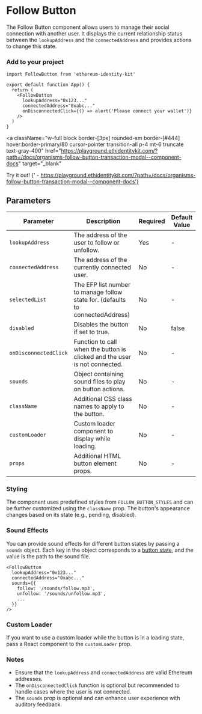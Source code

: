 # Follow Button

The Follow Button component allows users to manage their social connection with another user. It displays the current relationship status between the `lookupAddress` and the `connectedAddress` and provides actions to change this state.

### Add to your project

```tsx copy
import FollowButton from 'ethereum-identity-kit'

export default function App() {
  return (
    <FollowButton
      lookupAddress="0x123..."
      connectedAddress="0xabc..."
      onDisconnectedClick={() => alert('Please connect your wallet')}
    />
  )
}
```

<a
  className="w-full block border-[3px] rounded-sm border-[#444] hover:border-primary/80 cursor-pointer transition-all p-4 mt-6 truncate text-gray-400"
  href="https://playground.ethidentitykit.com/?path=/docs/organisms-follow-button-transaction-modal--component-docs"
  target="_blank"
>
  <span className="text-primary">Try it out!</span>
  <span className="text-gray-400">
    {' - https://playground.ethidentitykit.com/?path=/docs/organisms-follow-button-transaction-modal--component-docs'}
  </span>
</a>

## Parameters

| Parameter             | Description                                                                    | Required | Default Value |
| --------------------- | ------------------------------------------------------------------------------ | -------- | ------------- |
| `lookupAddress`       | The address of the user to follow or unfollow.                                 | Yes      | -             |
| `connectedAddress`    | The address of the currently connected user.                                   | No       | -             |
| `selectedList`        | The EFP list number to manage follow state for. (defaults to connectedAddress) | No       | -             |
| `disabled`            | Disables the button if set to true.                                            | No       | false         |
| `onDisconnectedClick` | Function to call when the button is clicked and the user is not connected.     | No       | -             |
| `sounds`              | Object containing sound files to play on button actions.                       | No       | -             |
| `className`           | Additional CSS class names to apply to the button.                             | No       | -             |
| `customLoader`        | Custom loader component to display while loading.                              | No       | -             |
| `props`               | Additional HTML button element props.                                          | No       | -             |

### Styling

The component uses predefined styles from `FOLLOW_BUTTON_STYLES` and can be further customized using the `className` prop. The button's appearance changes based on its state (e.g., pending, disabled).

### Sound Effects

You can provide sound effects for different button states by passing a `sounds` object. Each key in the object corresponds to a [button state](https://ethidentitykit.com/docs/hooks/useFollowButton), and the value is the path to the sound file.

```tsx copy
<FollowButton
  lookupAddress="0x123..."
  connectedAddress="0xabc..."
  sounds={{
    follow: '/sounds/follow.mp3',
    unfollow: '/sounds/unfollow.mp3',
    ...
  }}
/>
```

### Custom Loader

If you want to use a custom loader while the button is in a loading state, pass a React component to the `customLoader` prop.

### Notes

- Ensure that the `lookupAddress` and `connectedAddress` are valid Ethereum addresses.
- The `onDisconnectedClick` function is optional but recommended to handle cases where the user is not connected.
- The `sounds` prop is optional and can enhance user experience with auditory feedback.
